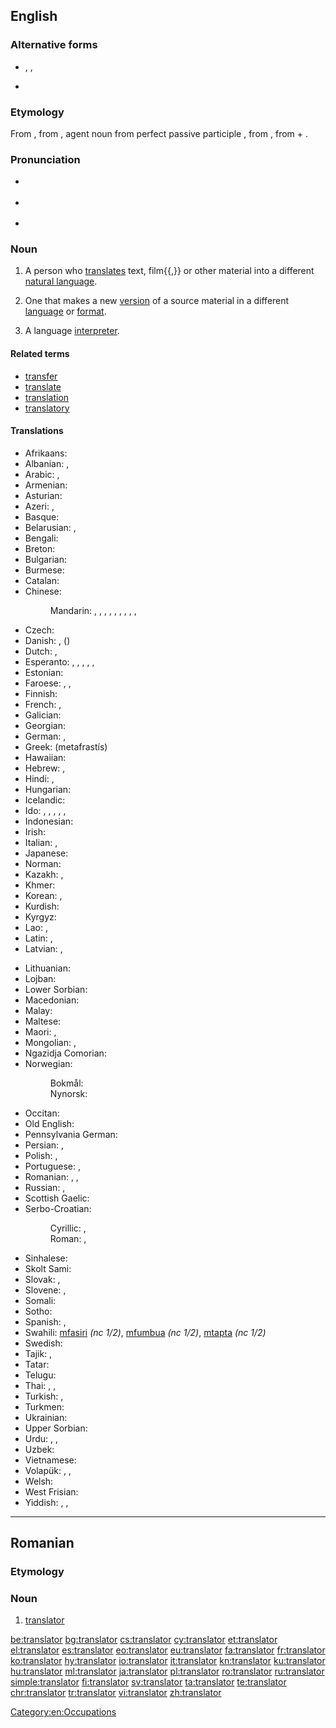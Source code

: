 ==English==

===Alternative forms===
* {{l|en|tr.}}, {{l|en|trans.}}, {{l|en|transl.}} {{qualifier|abbreviations}}
* {{l|en|translatour}} {{qualifier|obsolete}}

===Etymology===
{{PIE root|en|telh₂}}
From {{etyl|fro|en}}, from {{etyl|la|en}} {{m|la|trānslātor}}, agent noun from perfect passive participle {{m|la|trānslātus}}, from {{m|la|trānsferō||carry across}}, from {{term|trans||across, beyond|lang=la}} + {{m|la|ferō||bear, carry}}.

===Pronunciation===
* {{a|US}} {{IPA|/ˈtɹænzleɪtɚ/|lang=en}}
* {{a|UK}} {{IPA|/ˈtɹɑːnzleɪtə/|lang=en}}
* {{audio|En-uk-translator.ogg|Audio (UK)|lang=en}}

===Noun===
{{en-noun}}

# A person who [[translate]]s text, film{{,}} or other material into a different [[natural language]].
# {{context|by extension|lang=en}} One that makes a new [[version]] of a source material in a different [[language]] or [[format]].
# {{context|proscribed|lang=en}} A language [[interpreter]].

====Related terms====
* [[transfer]]
* [[translate]]
* [[translation]]
* [[translatory]]

====Translations====
{{trans-top|someone who translates}}
* Afrikaans: {{t|af|vertaler}}
* Albanian: {{t+|sq|përkthyes|m}}, {{t+|sq|përkthyese|f}}
* Arabic: {{t|ar|مُتَرْجِم|m}}, {{t|ar|مُتَرْجِمَة|f}}
* Armenian: {{t+|hy|թարգմանիչ}}
* Asturian: {{t|ast|traductor}}
* Azeri: {{t+|az|tərcüməçi}}, {{t|az|mütərcim}}
* Basque: {{t|eu|itzultzaile}}
* Belarusian: {{t+|be|перакла́дчык|m|sc=Cyrl}}, {{t|be|перакла́дчыца|f|sc=Cyrl}}
* Bengali: {{t+|bn|অনুবাদক|tr=ônubadôk|sc=Beng}}
* Breton: {{t|br|troour}}
* Bulgarian: {{t+|bg|преводач|m|tr=prevodáč}}
* Burmese: {{t+|my|ဘာသာပြန်|tr=bà-ðà-pyà̃|sc=Mymr}}
* Catalan: {{t+|ca|traductor}}
* Chinese:
*: Mandarin: {{t|cmn|譯者|sc=Hani}}, {{t+|cmn|译者|tr=yìzhě|sc=Hani}}, {{t|cmn|譯員|sc=Hani}}, {{t+|cmn|译员|tr=yìyuán|sc=Hani}}, {{t+|cmn|翻譯|sc=Hani}}, {{t+|cmn|翻译|tr=fānyì|sc=Hani}}, {{t|cmn|翻譯員|sc=Hani}}, {{t+|cmn|翻译员|tr=fānyìyuán|sc=Hani}}, {{t+|cmn|翻譯者|sc=Hani}}, {{t|cmn|翻译者|tr=fānyìzhě|sc=Hani}}
* Czech: {{t|cs|překladatel|m}}
* Danish: {{t|da|oversætter}}, {{t+|da|tolk}} (''{{t|da|interpreter}}'')
* Dutch: {{t+|nl|vertaler|m}}, {{t|nl|vertaalster|f}}
* Esperanto: {{qualifier|♂♀, professional}} {{t|eo|tradukisto}}, {{qualifier|♂}} {{t|eo|virtradukisto}}, {{qualifier|♀}} {{t|eo|tradukistino}}, {{qualifier|♂♀}} {{t|eo|tradukanto}}, {{qualifier|♂}} {{t|eo|virtradukanto}}, {{qualifier|♀}} {{t|eo|tradukantino}}
* Estonian: {{t|et|tõlk}}
* Faroese: {{t|fo|týðari|m}}, {{t|fo|tolkur|m}}, {{t|fo|umsetari|m}}
* Finnish: {{t+|fi|kääntäjä}}
* French: {{t+|fr|traducteur|m}}, {{t+|fr|traductrice|f}}
* Galician: {{t|gl|tradutor}}
* Georgian: {{t|ka|მთარგმნელი}}
* German: {{t+|de|Übersetzer|m}}, {{t+|de|Übersetzerin|f}}
* Greek: {{t+|el|μεταφραστής|m}} (metafrastís)
* Hawaiian: {{t|haw|mea unuhi}}
* Hebrew: {{t+|he|מְתַרְגֵּם|m|tr=m'targém}}, {{t|he|מְתַרְגֶּמֶת|f|tr=m'targémet}}
* Hindi: {{t|hi|अनुवादक|m|tr=anuvādak}}, {{t|hi|भाषांतरकार|m|sc=Deva}}
* Hungarian: {{t+|hu|fordító}}
* Icelandic: {{t+|is|þýðandi|m}}
* Ido: {{qualifier|♂♀, professional}} {{t+|io|tradukisto}}, {{qualifier|♂}} {{t|io|tradukistulo}}, {{qualifier|♀}} {{t|io|tradukistino}}, {{qualifier|♂♀}} {{t+|io|tradukanto}}, {{qualifier|♂}} {{t|io|tradukantulo}}, {{qualifier|♀}} {{t|io|tradukantino}}
* Indonesian: {{t+|id|penerjemah}}
* Irish: {{t|ga|aistritheoir|m}}
* Italian: {{t+|it|traduttore|m}}, {{t+|it|traduttrice|f}}
* Japanese: {{t|ja|翻訳者|tr=ほんやくしゃ, hon'yaku-sha}}
* Norman: {{t|nrf|traducteux|m}}
* Kazakh: {{t|kk|аударушы|tr=awdarwşı|sc=Cyrl}}, {{t|kk|аудармашы|tr=awdarmaşı|sc=Cyrl}}
* Khmer: {{t|km|អ្នកបកប្រែ|tr=neak bɑɑk prae|sc=Khmr}}
* Korean: {{t|ko|번역자|tr=beonyeok-ja|sc=Hang}}, {{t+|ko|번역가|tr=beonyeok-ga|sc=Hang}}
* Kurdish: {{t+|ku|wergêr|sc=ku-Arab}}
* Kyrgyz: {{t|ky|котормочу|tr=kotormoçu|sc=Cyrl}}
* Lao: {{t|lo|ຜູ້ແປ|tr=pʰȕː pɛ̀ː|sc=Laoo}}, {{t|lo|ນາຍພາສາ|tr=náːy pʰáːsǎː|sc=Laoo}}
* Latin: {{t|la|interpres|c}}, {{t|la|translator|m}}
* Latvian: {{t|lv|tulkotājs|m}}, {{t|lv|tulkotāja|f}}
{{trans-mid}}
* Lithuanian: {{t|lt|vertėjas|m}}
* Lojban: {{t|jbo|fanva}}
* Lower Sorbian: {{t|dsb|pśełožowaŕ}}
* Macedonian: {{t|mk|преведувач|m|tr=prevéduvač}}
* Malay: {{t|ms|penterjemah}}
* Maltese: {{t|mt|traduttur|m}}
* Maori: {{t|mi|kaiwhiringa reo}}, {{t|mi|kaiwhakamāori}}
* Mongolian: {{t+|mn|орчуулагч|tr=orčuulagč|sc=Cyrl}}, {{t|mn|хөрвүүлэгч|tr=hörvüülegč|sc=Cyrl}}
* Ngazidja Comorian: {{t|zdj|mtafsiri|c1|c2}}
* Norwegian:
*: Bokmål: {{t|nb|oversetter|m}}
*: Nynorsk: {{t|nn|omsetjar|m}}
* Occitan: {{t|oc|traductor}}
* Old English: {{t|ang|þēodend|m}}
* Pennsylvania German: {{t|pdc|Iwwersetzer|m}}
* Persian: {{t|fa|ترگمان|tr=targomân}}, {{t+|fa|مترجم|tr=motarjem}}
* Polish: {{t+|pl|tłumacz|m}}, {{t+|pl|tłumaczka|f}}
* Portuguese: {{t+|pt|tradutor|m}}, {{t|pt|tradutora|f}}
* Romanian: {{t+|ro|traducător|m}}, {{t+|ro|interpret|m}}, {{t+|ro|translator|m}}
* Russian: {{t+|ru|перево́дчик|m}}, {{t+|ru|перево́дчица|f}}
* Scottish Gaelic: {{t|gd|eadar-theangair|m}}
* Serbo-Croatian:
*: Cyrillic: {{t|sh|преводилац|m|sc=Cyrl}}, {{t|sh|преводитељ|m|sc=Cyrl}}
*: Roman: {{t+|sh|prevodilac|m}}, {{t+|sh|prevoditelj|m}}
* Sinhalese: {{t-needed|si}}
* Skolt Sami: {{l|sms|ǩiõlljåårǧlõˊtti}}
* Slovak: {{t|sk|prekladateľ|m}}, {{t|sk|prekladateľka|f}}
* Slovene: {{t+|sl|prevajalec|m}}, {{t|sl|prevajalka|f}}
* Somali: {{t|so|turjume}}
* Sotho: {{t|st|mofetoledi}}
* Spanish: {{t+|es|traductor|m}}, {{t+|es|traductora|f}}
* Swahili: [[mfasiri]] ''(nc 1/2)'', [[mfumbua]] ''(nc 1/2)'', [[mtapta]] ''(nc 1/2)''
* Swedish: {{t+|sv|översättare|c}}
* Tajik: {{t|tg|тарҷумон|tr=tarjumon|sc=Cyrl}}, {{t|tg|мутарҷим|tr=mutarjim|sc=Cyrl}}
* Tatar: {{t+|tt|тәрҗемәче|tr=tärcemäçe|sc=Cyrl}}
* Telugu: {{t+|te|అనువాదకుడు|tr=anuvādakudu|sc=Telu}}
* Thai: {{t|th|ผู้แปล|tr=pôo bplae}}, {{t|th|นักแปล|tr=nák bplae}}, {{t+|th|ล่าม|tr=lâam}}
* Turkish: {{t+|tr|çevirmen}}, {{t+|tr|tercüman}}
* Turkmen: {{t|tk|terjimeçi}}
* Ukrainian: {{t|uk|перекладач|m|tr=perekladáč}}
* Upper Sorbian: {{t|hsb|přełožowar}}
* Urdu: {{t|ur|مترجم|m|tr=mutarjim}}, {{t|ur|ترجمان|m|tr=tarjumān}}, {{t|ur|انوادک|m|tr=anuvādak}}
* Uzbek: {{t+|uz|tarjimon}}
* Vietnamese: {{t+|vi|thông dịch viên}}
* Volapük: {{qualifier|♂♀}} {{t+|vo|tradutan}}, {{qualifier|♂}} {{t|vo|hitradutan}}, {{qualifier|♀}} {{t|vo|jitradutan}}
* Welsh: {{t+|cy|cyfieithydd}}
* West Frisian: {{t|fy|oersetter|m}}
* Yiddish: {{t|yi|איבערזעצער|m}}, {{t|yi|איבערזעצערין|f}}, {{t|yi|איבערזעצערקע|f}}
{{trans-bottom}}

[[Category:en:Occupations]]

----

==Romanian==

===Etymology===
{{rfe|lang=ro}}

===Noun===
{{ro-noun|m|translatori}}

# {{rfgloss|lang=ro}} [[#English|translator]]

[[be:translator]]
[[bg:translator]]
[[cs:translator]]
[[cy:translator]]
[[et:translator]]
[[el:translator]]
[[es:translator]]
[[eo:translator]]
[[eu:translator]]
[[fa:translator]]
[[fr:translator]]
[[ko:translator]]
[[hy:translator]]
[[io:translator]]
[[it:translator]]
[[kn:translator]]
[[ku:translator]]
[[hu:translator]]
[[ml:translator]]
[[ja:translator]]
[[pl:translator]]
[[ro:translator]]
[[ru:translator]]
[[simple:translator]]
[[fi:translator]]
[[sv:translator]]
[[ta:translator]]
[[te:translator]]
[[chr:translator]]
[[tr:translator]]
[[vi:translator]]
[[zh:translator]]